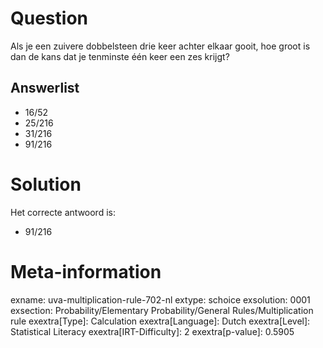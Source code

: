 Question
========

Als je een zuivere dobbelsteen drie keer achter elkaar gooit, hoe groot
is dan de kans dat je tenminste één keer een zes krijgt?


Answerlist
----------

* 16/52
* 25/216
* 31/216
* 91/216

Solution
========

Het correcte antwoord is: 

* 91/216

Meta-information
================
exname: uva-multiplication-rule-702-nl
extype: schoice
exsolution: 0001
exsection: Probability/Elementary Probability/General Rules/Multiplication rule
exextra[Type]: Calculation
exextra[Language]: Dutch
exextra[Level]: Statistical Literacy
exextra[IRT-Difficulty]: 2
exextra[p-value]: 0.5905
